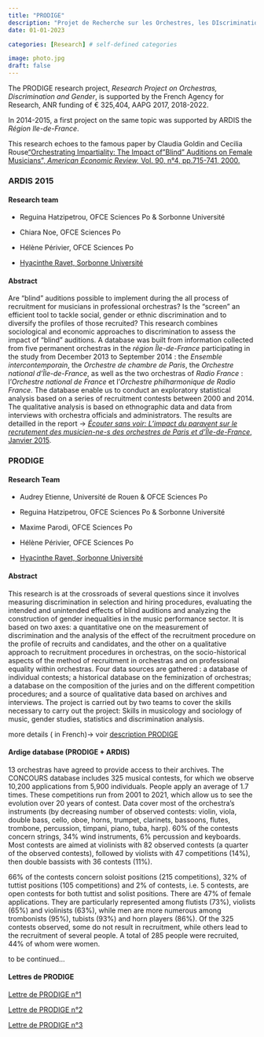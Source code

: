 ```yaml
---
title: "PRODIGE"
description: "Projet de Recherche sur les Orchestres, les DIscriminations et le GEnre"
date: 01-01-2023

categories: [Research] # self-defined categories

image: photo.jpg
draft: false 
---
```


The PRODIGE research project, *Research Project on Orchestras, Discrimination and Gender*, is supported by the French Agency for Research, ANR funding of € 325,404, AAPG 2017, 2018-2022.

In 2014-2015, a first project on the same topic was supported by ARDIS the *Région Ile-de-France*.

This research echoes to the famous paper by Claudia Goldin and Cecilia Rouse["Orchestrating Impartiality: The Impact of "Blind" Auditions on Female Musicians", *American Economic Review,* Vol. 90, n°4, pp.715-741, 2000.](https://www.aeaweb.org/articles?id=10.1257/aer.90.4.715)

### ARDIS 2015

#### Research team

-   Reguina Hatzipetrou, OFCE Sciences Po & Sorbonne Université

-   Chiara Noe, OFCE Sciences Po

-   Hélène Périvier, OFCE Sciences Po

-   [Hyacinthe Ravet, Sorbonne Université](https://www.iremus.cnrs.fr/fr/membres-permanents/hyacinthe-ravet)

#### Abstract

Are "blind" auditions possible to implement during the all process of recruitment for musicians in professional orchestras? Is the "screen" an efficient tool to tackle social, gender or ethnic discrimination and to diversify the profiles of those recruited? This research combines sociological and economic approaches to discrimination to assess the impact of "blind" auditions. A database was built from information collected from five permanent orchestras in the *région Île-de-France* participating in the study from December 2013 to September 2014 : the *Ensemble intercontemporain*, the *Orchestre de chambre de Paris*, the *Orchestre national d'Île-de-France*, as well as the two orchestras of *Radio France* : l'*Orchestre national de France* et l'*Orchestre philharmonique de Radio France*. The database enable us to conduct an exploratory statistical analysis based on a series of recruitment contests between 2000 and 2014. The qualitative analysis is based on ethnographic data and data from interviews with orchestra officials and administrators. The results are detailled in the report -\> [*Écouter sans voir: L'impact du paravent sur le recrutement des musicien-ne-s des orchestres de Paris et d'Île-de-France*, Janvier 2015](ardis.pdf).

### PRODIGE

#### Research Team

-   Audrey Etienne, Université de Rouen & OFCE Sciences Po

-   Reguina Hatzipetrou, OFCE Sciences Po & Sorbonne Université

-   Maxime Parodi, OFCE Sciences Po

-   Hélène Périvier, OFCE Sciences Po

-   [Hyacinthe Ravet, Sorbonne Université](https://www.iremus.cnrs.fr/fr/membres-permanents/hyacinthe-ravet)

#### Abstract

This research is at the crossroads of several questions since it involves measuring discrimination in selection and hiring procedures, evaluating the intended and unintended effects of blind auditions and analyzing the construction of gender inequalities in the music performance sector. It is based on two axes: a quantitative one on the measurement of discrimination and the analysis of the effect of the recruitment procedure on the profile of recruits and candidates, and the other on a qualitative approach to recruitment procedures in orchestras, on the socio-historical aspects of the method of recruitment in orchestras and on professional equality within orchestras. Four data sources are gathered : a database of individual contests; a historical database on the feminization of orchestras; a database on the composition of the juries and on the different competition procedures; and a source of qualitative data based on archives and interviews. The project is carried out by two teams to cover the skills necessary to carry out the project: Skills in musicology and sociology of music, gender studies, statistics and discrimination analysis.

more details ( in French)-\> voir [description PRODIGE](prodige.pdf)

#### Ardige database (PRODIGE + ARDIS)

13 orchestras have agreed to provide access to their archives. The CONCOURS database includes 325 musical contests, for which we observe 10,200 applications from 5,900 individuals. People apply an average of 1.7 times. These competitions run from 2001 to 2021, which allow us to see the evolution over 20 years of contest. Data cover most of the orchestra's instruments (by decreasing number of observed contests: violin, viola, double bass, cello, oboe, horns, trumpet, clarinets, bassoons, flutes, trombone, percussion, timpani, piano, tuba, harp). 60% of the contests concern strings, 34% wind instruments, 6% percussion and keyboards. Most contests are aimed at violinists with 82 observed contests (a quarter of the observed contests), followed by violists with 47 competitions (14%), then double bassists with 36 contests (11%).

66% of the contests concern soloist positions (215 competitions), 32% of tuttist positions (105 competitions) and 2% of contests, i.e. 5 contests, are open contests for both tuttist and solist positions. There are 47% of female applications. They are particularly represented among flutists (73%), violists (65%) and violinists (63%), while men are more numerous among trombonists (95%), tubists (93%) and horn players (86%). Of the 325 contests observed, some do not result in recruitment, while others lead to the recruitment of several people. A total of 285 people were recruited, 44% of whom were women.

to be continued...

#### Lettres de PRODIGE

[Lettre de PRODIGE n°1](lettre1.pdf)

[Lettre de PRODIGE n°2](lettre2.pdf)

[Lettre de PRODIGE n°3](lettre3.pdf)

### 
